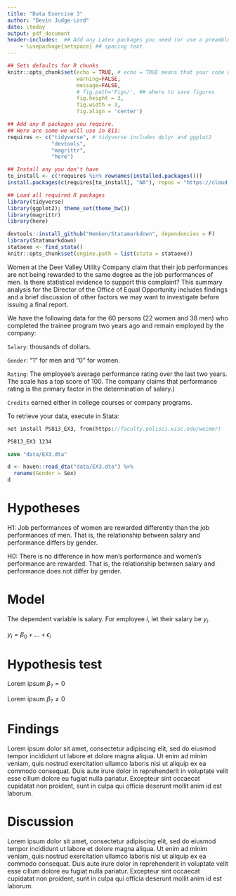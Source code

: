 ```yaml
---
title: "Data Exercise 3"
author: "Devin Judge-Lord"
date: \today
output: pdf_document 
header-includes:  ## Add any Latex packages you need (or use a preamble/template)
    - \usepackage{setspace} ## spacing text 
---
```


```r
## Sets defaults for R chunks
knitr::opts_chunk$set(echo = TRUE, # echo = TRUE means that your code will show
                      warning=FALSE,
                      message=FALSE,
                      # fig.path='Figs/', ## where to save figures
                      fig.height = 3,
                      fig.width = 3,
                      fig.align = 'center')

## Add any R packages you require. 
## Here are some we will use in 811:
requires <- c("tidyverse", # tidyverse includes dplyr and ggplot2
              "devtools",
              "magrittr",
              "here")

## Install any you don't have
to_install <- c(!requires %in% rownames(installed.packages()))
install.packages(c(requires[to_install], "NA"), repos = "https://cloud.r-project.org/" )

## Load all required R packages
library(tidyverse)
library(ggplot2); theme_set(theme_bw())
library(magrittr)
library(here)
```

<!-- R chunk to set up Stata chunks -->
<!-- If you have Stata, make eval=TRUE -->
```r
devtools::install_github("Hemken/Statamarkdown", dependencies = F)
library(Statamarkdown)
stataexe <- find_stata()
knitr::opts_chunk$set(engine.path = list(stata = stataexe))
```

Women at the Deer Valley Utility Company claim that their job performances are not being rewarded to the same degree as the job performances of men. Is there statistical evidence to support this complaint? This summary analysis for the Director of the Office of Equal Opportunity includes findings and a brief discussion of other factors we may want to investigate before issuing a final report.

We have the following data for the 60 persons (22 women and 38 men) who completed the trainee program two years ago and remain employed by the company:

`Salary`: thousands of dollars.

`Gender`: "1" for men and "0" for women.

`Rating`: The employee's average performance rating over the last two years. The scale has a top score of 100. The company claims that performance rating is the primary factor in the determination of salary.)

`Credits` earned either in college courses or company programs.

To retrieve your data, execute in Stata:
<!-- Stata chunk to make data -->
<!-- Replace 1234 with your seed and make eval = TRUE -->
```stata
net install PS813_EX3, from(https://faculty.polisci.wisc.edu/weimer)

PS813_EX3 1234

save "data/EX3.dta"
```

<!-- R chunk to load data -->
```r
d <- haven::read_dta("data/EX3.dta") %>%
  rename(Gender = Sex)
d
```

<!-- If printing assignments, it is nice to use \large or \Large text -->
\Large

# Hypotheses

H1: Job performances of women are rewarded differently than the job performances of men. That is, the relationship between salary and performance differs by gender. 

H0: There is no difference in how men's performance and women's performance are rewarded. That is, the relationship between salary and performance does not differ by gender. 

# Model

The dependent variable is salary. For employee $i$, let their salary be $y_i$.

$y_i = \beta_0 + ... + \epsilon_i$

# Hypothesis test
\Large

Lorem ipsum $\beta_? = 0$

Lorem ipsum $\beta_? \neq 0$

# Findings
\doublespacing

Lorem ipsum dolor sit amet, consectetur adipiscing elit, sed do eiusmod tempor incididunt ut labore et dolore magna aliqua. Ut enim ad minim veniam, quis nostrud exercitation ullamco laboris nisi ut aliquip ex ea commodo consequat. Duis aute irure dolor in reprehenderit in voluptate velit esse cillum dolore eu fugiat nulla pariatur. Excepteur sint occaecat cupidatat non proident, sunt in culpa qui officia deserunt mollit anim id est laborum.

# Discussion

Lorem ipsum dolor sit amet, consectetur adipiscing elit, sed do eiusmod tempor incididunt ut labore et dolore magna aliqua. Ut enim ad minim veniam, quis nostrud exercitation ullamco laboris nisi ut aliquip ex ea commodo consequat. Duis aute irure dolor in reprehenderit in voluptate velit esse cillum dolore eu fugiat nulla pariatur. Excepteur sint occaecat cupidatat non proident, sunt in culpa qui officia deserunt mollit anim id est laborum.
